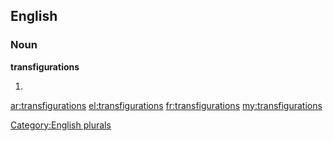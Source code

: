 ==English==

===Noun===
'''transfigurations'''

# {{plural of|[[transfiguration]]}}

[[Category:English plurals]]

[[ar:transfigurations]]
[[el:transfigurations]]
[[fr:transfigurations]]
[[my:transfigurations]]